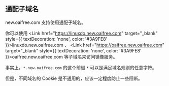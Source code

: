 

## 通配子域名

new.oaifree.com 支持使用通配子域名。

你可以使用 <Link href="https://linuxdo.new.oaifree.com" target="_blank" style={{ textDecoration: 'none', color: '#3A9FE8' }}>linuxdo.new.oaifree.com</Link> 、 <Link href="https://oaifree.new.oaifree.com" target="_blank" style={{ textDecoration: 'none', color: '#3A9FE8' }}>oaifree.new.oaifree.com</Link> 等子域名来访问镜像服务。

事实上，`*.new.oaifree.com` 的这个前缀 `*` 可以是满足域名规则的任意字符。

但是，不同域名的 Cookie 是不通用的，应该一定程度防止一些阻断。

